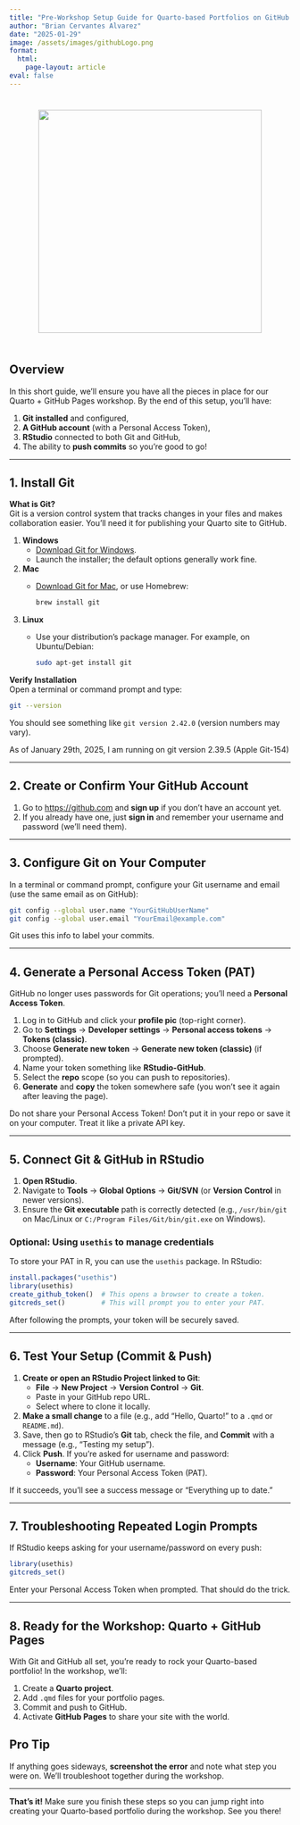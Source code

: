 ```yaml
---
title: "Pre-Workshop Setup Guide for Quarto-based Portfolios on GitHub Pages"
author: "Brian Cervantes Alvarez"
date: "2025-01-29"
image: /assets/images/githubLogo.png
format: 
  html:
    page-layout: article
eval: false
---
```


::: {style="text-align: center; padding-top: 10px; padding-bottom: 10px;"}
<img src="/assets/images/githubLogo.png" style="height: 400px;"/>
:::

## Overview

In this short guide, we'll ensure you have all the pieces in place for our Quarto + GitHub Pages workshop. By the end of this setup, you'll have:

1.  **Git installed** and configured,
2.  **A GitHub account** (with a Personal Access Token),
3.  **RStudio** connected to both Git and GitHub,
4.  The ability to **push commits** so you’re good to go!

------------------------------------------------------------------------

## 1. Install Git

**What is Git?**\
Git is a version control system that tracks changes in your files and makes collaboration easier. You’ll need it for publishing your Quarto site to GitHub.

1.  **Windows**
    -   [Download Git for Windows](https://git-scm.com/download/win).\
    -   Launch the installer; the default options generally work fine.
2.  **Mac**
    -   [Download Git for Mac](https://git-scm.com/download/mac), or use Homebrew:

        ``` bash
        brew install git
        ```
3.  **Linux**
    -   Use your distribution’s package manager. For example, on Ubuntu/Debian:

        ``` bash
        sudo apt-get install git
        ```

**Verify Installation**\
Open a terminal or command prompt and type:

``` bash
git --version
```

You should see something like `git version 2.42.0` (version numbers may vary).

::: callout-note
As of January 29th, 2025, I am running on git version 2.39.5 (Apple Git-154)
:::

------------------------------------------------------------------------

## 2. Create or Confirm Your GitHub Account

1.  Go to <https://github.com> and **sign up** if you don’t have an account yet.\
2.  If you already have one, just **sign in** and remember your username and password (we'll need them).

------------------------------------------------------------------------

## 3. Configure Git on Your Computer

In a terminal or command prompt, configure your Git username and email (use the same email as on GitHub):

``` bash
git config --global user.name "YourGitHubUserName"
git config --global user.email "YourEmail@example.com"
```

Git uses this info to label your commits.

------------------------------------------------------------------------

## 4. Generate a Personal Access Token (PAT)

GitHub no longer uses passwords for Git operations; you’ll need a **Personal Access Token**.

1.  Log in to GitHub and click your **profile pic** (top-right corner).\
2.  Go to **Settings** → **Developer settings** → **Personal access tokens** → **Tokens (classic)**.\
3.  Choose **Generate new token** → **Generate new token (classic)** (if prompted).\
4.  Name your token something like **RStudio-GitHub**.\
5.  Select the **repo** scope (so you can push to repositories).\
6.  **Generate** and **copy** the token somewhere safe (you won’t see it again after leaving the page).

::: callout-warning
Do not share your Personal Access Token! Don't put it in your repo or save it on your computer. Treat it like a private API key.
:::

------------------------------------------------------------------------

## 5. Connect Git & GitHub in RStudio

1.  **Open RStudio**.\
2.  Navigate to **Tools** → **Global Options** → **Git/SVN** (or **Version Control** in newer versions).\
3.  Ensure the **Git executable** path is correctly detected (e.g., `/usr/bin/git` on Mac/Linux or `C:/Program Files/Git/bin/git.exe` on Windows).

### Optional: Using `usethis` to manage credentials

To store your PAT in R, you can use the `usethis` package. In RStudio:

```r
install.packages("usethis")
library(usethis)
create_github_token()  # This opens a browser to create a token.
gitcreds_set()         # This will prompt you to enter your PAT.
```

After following the prompts, your token will be securely saved.

------------------------------------------------------------------------

## 6. Test Your Setup (Commit & Push)

1.  **Create or open an RStudio Project linked to Git**:
    -   **File** → **New Project** → **Version Control** → **Git**.\
    -   Paste in your GitHub repo URL.\
    -   Select where to clone it locally.
2.  **Make a small change** to a file (e.g., add “Hello, Quarto!” to a `.qmd` or `README.md`).
3.  Save, then go to RStudio’s **Git** tab, check the file, and **Commit** with a message (e.g., “Testing my setup”).
4.  Click **Push**. If you’re asked for username and password:
    -   **Username**: Your GitHub username.
    -   **Password**: Your Personal Access Token (PAT).

If it succeeds, you’ll see a success message or “Everything up to date.”

------------------------------------------------------------------------

## 7. Troubleshooting Repeated Login Prompts

If RStudio keeps asking for your username/password on every push:

```r
library(usethis)
gitcreds_set()
```

Enter your Personal Access Token when prompted. That should do the trick.

------------------------------------------------------------------------

## 8. Ready for the Workshop: Quarto + GitHub Pages

With Git and GitHub all set, you’re ready to rock your Quarto-based portfolio! In the workshop, we’ll:

1.  Create a **Quarto project**.
2.  Add `.qmd` files for your portfolio pages.
3.  Commit and push to GitHub.
4.  Activate **GitHub Pages** to share your site with the world.

::: callout-tip
## Pro Tip

If anything goes sideways, **screenshot the error** and note what step you were on. We’ll troubleshoot together during the workshop.
:::

------------------------------------------------------------------------

**That’s it!** Make sure you finish these steps so you can jump right into creating your Quarto-based portfolio during the workshop. See you there!